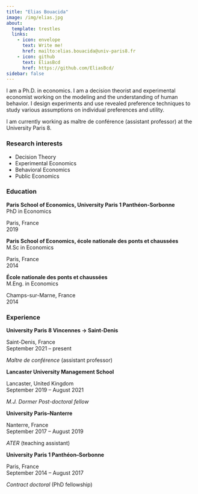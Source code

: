```yaml
---
title: "Elias Bouacida"
image: /img/elias.jpg
about:
  template: trestles
  links: 
    - icon: envelope
      text: Write me!
      href: mailto:elias.bouacida@univ-paris8.fr
    - icon: github
      text: EliasBcd
      href: https://github.com/EliasBcd/
sidebar: false
---
```


I am a Ph.D. in economics. I am a decision theorist and experimental economist working on the modeling and the understanding of human behavior. I design experiments and use revealed preference techniques to study various assumptions on individual preferences and utility.

I am currently working as maître de conférence (assistant professor) at the University Paris 8.

### Research interests

- Decision Theory
- Experimental Economics
- Behavioral Economics
- Public Economics


### Education

::: {.d-flex .justify-content-between }
::: {}
**Paris School of Economics, University Paris 1 Panthéon-Sorbonne**  
PhD in Economics
:::
::: {.text-end}
Paris, France  
2019
:::
:::

::: {.d-flex .justify-content-between }
::: {}
**Paris School of Economics, école nationale des ponts et chaussées**  
M.Sc in Economics
:::
::: {.text-end}
Paris, France  
2014
:::
:::

::: {.d-flex .justify-content-between }
::: {}
**École nationale des ponts et chaussées**  
M.Eng. in Economics
:::
::: {.text-end}
Champs-sur-Marne, France  
2014
:::
:::

### Experience

::: {.d-flex .justify-content-between }
::: {}
**University Paris 8 Vincennes -> Saint-Denis**  
:::
::: {.text-end}
Saint-Denis, France  
September 2021 -- present
:::
:::
*Maître de conférence* (assistant professor)

::: {.d-flex .justify-content-between }
::: {}
**Lancaster University Management School**  
:::
::: {.text-end}
Lancaster, United Kingdom  
September 2019 -- August 2021
:::
:::
*M.J. Dormer Post-doctoral fellow*

::: {.d-flex .justify-content-between }
::: {}
**University Paris--Nanterre**  
:::
::: {.text-end}
Nanterre, France  
September 2017 -- August 2019
:::
:::
*ATER* (teaching assistant)


::: {.d-flex .justify-content-between }
::: {}
**University Paris 1 Panthéon--Sorbonne**  
:::
::: {.text-end}
Paris, France  
September 2014 -- August 2017
:::
:::
*Contract doctoral* (PhD fellowship)